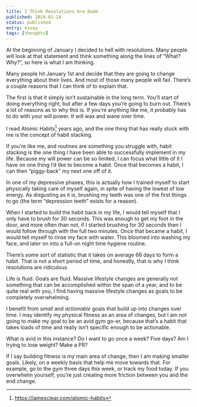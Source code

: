 ```yaml
---
title: I Think Resolutions Are Dumb
published: 2024-01-24
status: published
entry: essay
tags: [thoughts]
---
```


At the beginning of January I decided to hell with resolutions. Many people will look at that statement and think something along the lines of “What? Why?”, so here is what I am thinking.

Many people hit January 1st and decide that they are going to change everything about their lives. And most of those many people will fail. There’s a couple reasons that I can think of to explain that.

The first is that it simply isn’t sustainable in the long term. You’ll start of doing everything right, but after a few days you’re going to burn out. There’s a lot of reasons as to why this is. If you’re anything like me, it probably has to do with your will power. It will wax and wane over time.

I read Atomic Habits[^1] years ago, and the one thing that has really stuck with me is the concept of habit stacking.

If you’re like me, and routines are something you struggle with, habit stacking is the one thing I have been able to successfully implement in my life. Because my will power can be so limited, I can focus what little of it I have on one thing I’d like to become a habit. Once that becomes a habit, I can then “piggy-back” my next one off of it.

In one of my depressive phases, this is actually how I trained myself to start physically taking care of myself again, in spite of having the lowest of low energy. As disgusting as it is, brushing my teeth was one of the first things to go (the term “depression teeth” exists for a reason).

When I started to build the habit back in my life, I would tell myself that I only have to brush for 30 seconds. This was enough to get my foot in the door, and more often than not, if I started brushing for 30 seconds then I would follow through with the full two minutes. Once that became a habit, I would tell myself to rinse my face with water. This bloomed into washing my face, and later on into a full-on night time hygiene routine.

There’s some sort of statistic that it takes on average 66 days to form a habit. That is not a short period of time, and honestly, that is why I think resolutions are ridiculous.

Life is fluid. Goals are fluid. Massive lifestyle changes are generally not something that can be accomplished within the span of a year, and to be quite real with you, I find having massive lifestyle changes as goals to be completely overwhelming.

I benefit from _small_ and _actionable_ goals that build up into changes over time. I may identify my physical fitness as an area of changes, but I am not going to make my goal to be an avid gym go-er, because that’s a habit that takes loads of time and really isn’t specific enough to be actionable.

What is avid in this instance? Do I want to go once a week? Five days? Am I trying to lose weight? Make a PR?

If I say building fitness is my main area of change, then I am making smaller goals. Likely, on a weekly basis that help me move towards that. For example, go to the gym three days this week, or track my food today. If you overwhelm yourself, you’re just creating more friction between you and the end change.

[^1]: https://jamesclear.com/atomic-habits
